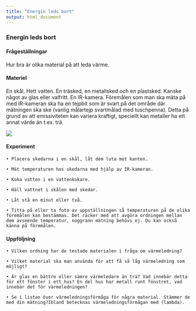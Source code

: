 ```yaml
---
title: "Energin leds bort"
output: html_document
---
```


### Energin leds bort


#### Frågeställningar

Hur bra är olika material på att leda värme.


#### Materiel

En skål. Hett vatten. En träsked, en metallsked och en plastsked. Kanske något av glas eller valfritt. 
En IR-kamera.
Föremålen som man ska mäta på med IR-kameran ska ha en tejpbit som är svart på det område där mätningen ska ske (vanlig målartejp svartmålad med tuschpenna). Detta på grund av att emissiviteten kan variera kraftigt, speciellt kan metaller ha ett annat värde än t.ex. trä.

![](figures/FLIR0364.jpg)





#### Experiment

    • Placera skedarna i en skål, låt dem luta mot kanten.

    • Mät temperaturen hos skedarna med hjälp av IR-kameran.

    • Koka vatten i en vattenkokare.

    • Häll vattnet i skålen med skedar.

    • Låt stå en minut eller två.

    • Titta på eller ta foto av uppställningen så temperaturen på de olika föremålen kan bestämmas. Det räcker med att avgöra ordningen mellan dem avseende temperatur, noggrann mätning behövs ej. Du kan också känna på föremålen.



#### Uppföljning

    • Vilken ordning har de testade materialen i fråga om värmeledning?

    • Vilket material ska man använda för att få så låg värmeledning som möjligt?

    • Är glas en bättre eller sämre värmeledare än trä? Vad innebär detta för ett fönster i ett hus? En del hus har metall runt fönstret, vad innebär det för värmeledningen?

    • Se i listan över värmeledningsförmåga för några material. Stämmer de med din mätning?Ibland betecknas värmeledningsförmågan med (lambda).